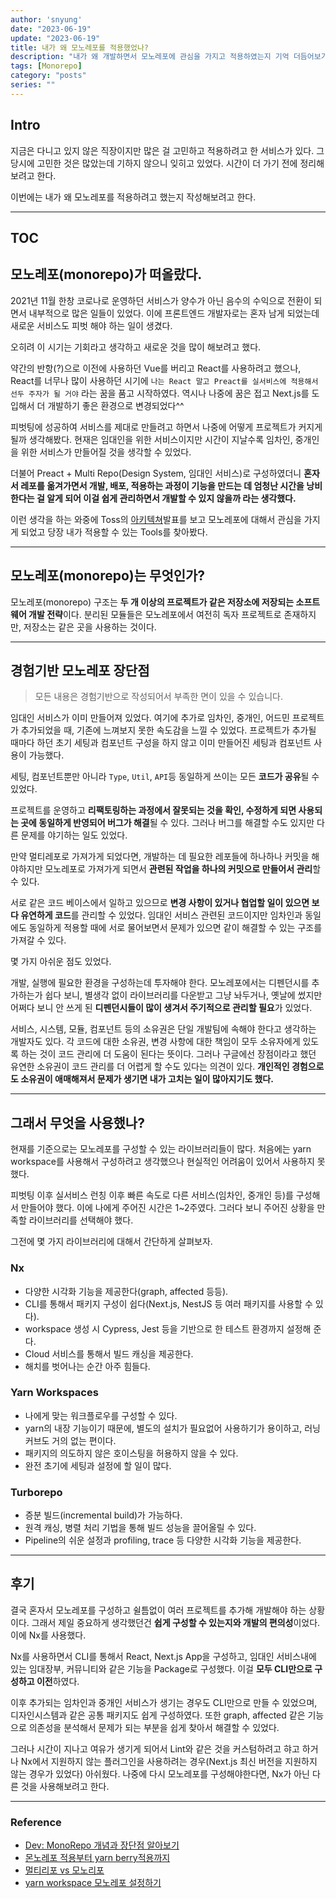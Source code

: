 ---
author: 'snyung'
date: "2023-06-19"
update: "2023-06-19"
title: 내가 왜 모노레포를 적용했었나?
description: "내가 왜 개발하면서 모노레포에 관심을 가지고 적용하였는지 기억 더듬어보기"
tags: [Monorepo]
category: "posts"
series: ""
---

## Intro

지금은 다니고 있지 않은 직장이지만 많은 걸 고민하고 적용하려고 한 서비스가 있다. 그 당시에 고민한 것은 많았는데 기하지 않으니 잊히고 있었다. 시간이 더 가기 전에 정리해보려고 한다.

이번에는 내가 왜 모노레포를 적용하려고 했는지 작성해보려고 한다.

---

## TOC

## 모노레포(monorepo)가 떠올랐다.

2021년 11월 한창 코로나로 운영하던 서비스가 양수가 아닌 음수의 수익으로 전환이 되면서 내부적으로 많은 일들이 있었다. 이에 프론트엔드 개발자로는 혼자 남게 되었는데 새로운 서비스도 피벗 해야 하는 일이 생겼다. 

오히려 이 시기는 기회라고 생각하고 새로운 것을 많이 해보려고 했다.

약간의 반항(?)으로 이전에 사용하던 Vue를 버리고 React를 사용하려고 했으나, React를 너무나 많이 사용하던 시기에 `나는 React 말고 Preact를 실서비스에 적용해서 선두 주자가 될 거야` 라는 꿈을 품고 시작하였다. 역시나 나중에 꿈은 접고 Next.js를 도입해서 더 개발하기 좋은 환경으로 변경되었다^^

피벗팅에 성공하여 서비스를 제대로 만들려고 하면서 나중에 어떻게 프로젝트가 커지게 될까 생각해봤다. 현재은 임대인을 위한 서비스이지만 시간이 지날수록 임차인, 중개인을 위한 서비스가 만들어질 것을 생각할 수 있었다.

더불어 Preact + Multi Repo(Design System, 임대인 서비스)로 구성하였더니 **혼자서 레포를 옮겨가면서 개발, 배포, 적용하는 과정이 기능을 만드는 데 엄청난 시간을 낭비한다는 걸 알게 되어 이걸 쉽게 관리하면서 개발할 수 있지 않을까 라는 생각했다.**

이런 생각을 하는 와중에 Toss의 [아키텍쳐](https://speakerdeck.com/raon0211/toseuyi-maikeuropeuronteuendeu-akitegceo-geurigo-jadonghwa)발표를 보고 모노레포에 대해서 관심을 가지게 되었고 당장 내가 적용할 수 있는 Tools를 찾아봤다.

---

## 모노레포(monorepo)는 무엇인가?

모노레포(monorepo) 구조는 **두 개 이상의 프로젝트가 같은 저장소에 저장되는 소프트웨어 개발 전략**이다. 분리된 모듈들은 모노레포에서 여전히 독자 프로젝트로 존재하지만, 저장소는 같은 곳을 사용하는 것이다.

---

## 경험기반 모노레포 장단점

> 모든 내용은 경험기반으로 작성되어서 부족한 면이 있을 수 있습니다.

임대인 서비스가 이미 만들어져 있었다. 여기에 추가로 임차인, 중개인, 어드민 프로젝트가 추가되었을 때, 기존에 느껴보지 못한 속도감을 느낄 수 있었다. 프로젝트가 추가될 때마다 하던 초기 세팅과 컴포넌트 구성을 하지 않고 이미 만들어진 세팅과 컴포넌트 사용이 가능했다.

세팅, 컴포넌트뿐만 아니라 `Type`, `Util`, `API`등 동일하게 쓰이는 모든 **코드가 공유**될 수 있었다.

프로젝트를 운영하고 **리팩토링하는 과정에서 잘못되는 것을 확인, 수정하게 되면 사용되는 곳에 동일하게 반영되어 버그가 해결**될 수 있다. 그러나 버그를 해결할 수도 있지만 다른 문제를 야기하는 일도 있었다.

만약 멀티레포로 가져가게 되었다면, 개발하는 데 필요한 레포들에 하나하나 커밋을 해야하지만 모노레포로 가져가게 되면서 **관련된 작업을 하나의 커밋으로 만들어서 관리**할 수 있다.

서로 같은 코드 베이스에서 일하고 있으므로 **변경 사항이 있거나 협업할 일이 있으면 보다 유연하게 코드**를 관리할 수 있었다. 임대인 서비스 관련된 코드이지만 임차인과 동일에도 동일하게 적용할 때에 서로 물어보면서 문제가 있으면 같이 해결할 수 있는 구조를 가져갈 수 있다.

몇 가지 아쉬운 점도 있었다.

개발, 실행에 필요한 환경을 구성하는데 투자해야 한다. 모노레포에서는 디펜던시를 추가하는가 쉽다 보니, 별생각 없이 라이브러리를 다운받고 그냥 놔두거나, 옛날에 썼지만 어쩌다 보니 안 쓰게 된 **디펜던시들이 많이 생겨서 주기적으로 관리할 필요**가 있었다.

서비스, 시스템, 모듈, 컴포넌트 등의 소유권은 단일 개발팀에 속해야 한다고 생각하는 개발자도 있다. 각 코드에 대한 소유권, 변경 사항에 대한 책임이 모두 소유자에게 있도록 하는 것이 코드 관리에 더 도움이 된다는 뜻이다. 그러나 구글에선 장점이라고 했던 유연한 소유권이 코드 관리를 더 어렵게 할 수도 있다는 의견이 있다. **개인적인 경험으로도 소유권이 애매해져서 문제가 생기면 내가 고치는 일이 많아지기도 했다.**

---

## 그래서 무엇을 사용했나?

현재를 기준으로는 모노레포를 구성할 수 있는 라이브러리들이 많다. 처음에는 yarn workspace를 사용해서 구성하려고 생각했으나 현실적인 어려움이 있어서 사용하지 못했다.

피벗팅 이후 실서비스 런칭 이후 빠른 속도로 다른 서비스(임차인, 중개인 등)를 구성해서 만들어야 했다. 이에 나에게 주어진 시간은 1~2주였다. 그러다 보니 주어진 상황을 만족할 라이브러리를 선택해야 했다.

그전에 몇 가지 라이브러리에 대해서 간단하게 살펴보자.

### Nx

- 다양한 시각화 기능을 제공한다(graph, affected 등등).
- CLI를 통해서 패키지 구성이 쉽다(Next.js, NestJS 등 여러 패키지를 사용할 수 있다).
- workspace 생성 시 Cypress, Jest 등을 기반으로 한 테스트 환경까지 설정해 준다.
- Cloud 서비스를 통해서 빌드 캐싱을 제공한다.
- 해치를 벗어나는 순간 아주 힘들다.

### Yarn Workspaces

- 나에게 맞는 워크플로우를 구성할 수 있다.
- yarn의 내장 기능이기 때문에, 별도의 설치가 필요없어 사용하기가 용이하고, 러닝커브도 거의 없는 편이다.
- 패키지의 의도하지 않은 호이스팅을 허용하지 않을 수 있다.
- 완전 초기에 세팅과 설정에 할 일이 많다.

### Turborepo

- 증분 빌드(incremental build)가 가능하다.
- 원격 캐싱, 병렬 처리 기법을 통해 빌드 성능을 끌어올릴 수 있다.
- Pipeline의 쉬운 설정과 profiling, trace 등 다양한 시각화 기능을 제공한다.

---

## 후기

결국 혼자서 모노레포를 구성하고 쉴틈없이 여러 프로젝트를 추가해 개발해야 하는 상황이다. 그래서 제일 중요하게 생각했던건 **쉽게 구성할 수 있는지와 개발의 편의성**이었다. 이에 Nx를 사용했다.

Nx를 사용하면서 CLI를 통해서 React, Next.js App을 구성하고, 임대인 서비스내에 있는 임대장부, 커뮤니티와 같은 기능을 Package로 구성했다. 이걸 **모두 CLI만으로 구성하고 이전**하였다.

이후 추가되는 임차인과 중개인 서비스가 생기는 경우도 CLI만으로 만들 수 있었으며, 디자인시스템과 같은 공통 패키지도 쉽게 구성하였다. 또한 graph, affected 같은 기능으로 의존성을 분석해서 문제가 되는 부분을 쉽게 찾아서 해결할 수 있었다.

그러나 시간이 지나고 여유가 생기게 되어서 Lint와 같은 것을 커스텀하려고 햐고 하거나 Nx에서 지원하지 않는 플러그인을 사용하려는 경우(Next.js 최신 버전을 지원하지 않는 경우가 있었다) 아쉬웠다. 나중에 다시 모노레포를 구성해야한다면, Nx가 아닌 다른 것을 사용해보려고 한다.

---

### Reference

- [Dev: MonoRepo 개념과 장단점 알아보기](https://medium.com/hcleedev/dev-monorepo-%EA%B0%9C%EB%85%90-%EC%95%8C%EC%95%84%EB%B3%B4%EA%B8%B0-33fd3ce2b767)
- [몬노레포 적용부터 yarn berry적용까지](https://blog.hwahae.co.kr/all/tech/11962)
- [멀티리포 vs 모노리포](https://tech.buzzvil.com/handbook/multirepo-vs-monorepo/)
- [yarn workspace 모노레포 설정하기](https://medium.com/@designdevelop/yarn-workspaces-%EB%AA%A8%EB%85%B8%EB%A0%88%ED%8F%AC-%EB%8F%84%EC%9E%85%EA%B8%B0-c0310ca41c0e)